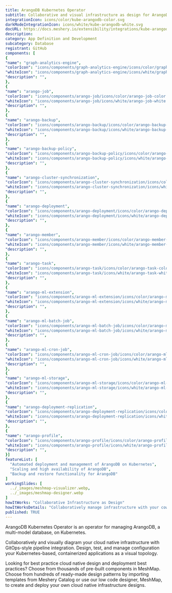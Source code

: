 ```yaml
---
title: ArangoDB Kubernetes Operator
subtitle: Collaborative and visual infrastructure as design for ArangoDB Kubernetes Operator
integrationIcon: icons/color/kube-arangodb-color.svg
darkModeIntegrationIcon: icons/white/kube-arangodb-white.svg
docURL: https://docs.meshery.io/extensibility/integrations/kube-arangodb
description: 
category: App Definition and Development
subcategory: Database
registrant: GitHub
components: [
{
"name": "graph-analytics-engine",
"colorIcon": "icons/components/graph-analytics-engine/icons/color/graph-analytics-engine-color.svg",
"whiteIcon": "icons/components/graph-analytics-engine/icons/white/graph-analytics-engine-white.svg",
"description": "",
},
{
"name": "arango-job",
"colorIcon": "icons/components/arango-job/icons/color/arango-job-color.svg",
"whiteIcon": "icons/components/arango-job/icons/white/arango-job-white.svg",
"description": "",
},
{
"name": "arango-backup",
"colorIcon": "icons/components/arango-backup/icons/color/arango-backup-color.svg",
"whiteIcon": "icons/components/arango-backup/icons/white/arango-backup-white.svg",
"description": "",
},
{
"name": "arango-backup-policy",
"colorIcon": "icons/components/arango-backup-policy/icons/color/arango-backup-policy-color.svg",
"whiteIcon": "icons/components/arango-backup-policy/icons/white/arango-backup-policy-white.svg",
"description": "",
},
{
"name": "arango-cluster-synchronization",
"colorIcon": "icons/components/arango-cluster-synchronization/icons/color/arango-cluster-synchronization-color.svg",
"whiteIcon": "icons/components/arango-cluster-synchronization/icons/white/arango-cluster-synchronization-white.svg",
"description": "",
},
{
"name": "arango-deployment",
"colorIcon": "icons/components/arango-deployment/icons/color/arango-deployment-color.svg",
"whiteIcon": "icons/components/arango-deployment/icons/white/arango-deployment-white.svg",
"description": "",
},
{
"name": "arango-member",
"colorIcon": "icons/components/arango-member/icons/color/arango-member-color.svg",
"whiteIcon": "icons/components/arango-member/icons/white/arango-member-white.svg",
"description": "",
},
{
"name": "arango-task",
"colorIcon": "icons/components/arango-task/icons/color/arango-task-color.svg",
"whiteIcon": "icons/components/arango-task/icons/white/arango-task-white.svg",
"description": "",
},
{
"name": "arango-ml-extension",
"colorIcon": "icons/components/arango-ml-extension/icons/color/arango-ml-extension-color.svg",
"whiteIcon": "icons/components/arango-ml-extension/icons/white/arango-ml-extension-white.svg",
"description": "",
},
{
"name": "arango-ml-batch-job",
"colorIcon": "icons/components/arango-ml-batch-job/icons/color/arango-ml-batch-job-color.svg",
"whiteIcon": "icons/components/arango-ml-batch-job/icons/white/arango-ml-batch-job-white.svg",
"description": "",
},
{
"name": "arango-ml-cron-job",
"colorIcon": "icons/components/arango-ml-cron-job/icons/color/arango-ml-cron-job-color.svg",
"whiteIcon": "icons/components/arango-ml-cron-job/icons/white/arango-ml-cron-job-white.svg",
"description": "",
},
{
"name": "arango-ml-storage",
"colorIcon": "icons/components/arango-ml-storage/icons/color/arango-ml-storage-color.svg",
"whiteIcon": "icons/components/arango-ml-storage/icons/white/arango-ml-storage-white.svg",
"description": "",
},
{
"name": "arango-deployment-replication",
"colorIcon": "icons/components/arango-deployment-replication/icons/color/arango-deployment-replication-color.svg",
"whiteIcon": "icons/components/arango-deployment-replication/icons/white/arango-deployment-replication-white.svg",
"description": "",
},
{
"name": "arango-profile",
"colorIcon": "icons/components/arango-profile/icons/color/arango-profile-color.svg",
"whiteIcon": "icons/components/arango-profile/icons/white/arango-profile-white.svg",
"description": "",
}]
featureList: [
  "Automated deployment and management of ArangoDB on Kubernetes",
  "Scaling and high availability of ArangoDB",
  "Backup and restore functionality for ArangoDB"
]
workingSlides: [
  ../_images/meshmap-visualizer.webp,
  ../_images/meshmap-designer.webp
]
howItWorks: "Collaborative Infrastructure as Design"
howItWorksDetails: "Collaboratively manage infrastructure with your coworkers synchronously sharing the same designs."
published: TRUE
---
```

<p>
ArangoDB Kubernetes Operator is an operator for managing ArangoDB, a multi-model database, on Kubernetes.
</p>
<p>
    Collaboratively and visually diagram your cloud native infrastructure with GitOps-style pipeline integration. Design, test, and manage configuration your Kubernetes-based, containerized applications as a visual topology.
</p>
<p>
    Looking for best practice cloud native design and deployment best practices? Choose from thousands of pre-built components in MeshMap. Choose from hundreds of ready-made design patterns by importing templates from Meshery Catalog or use our low code designer, MeshMap, to create and deploy your own cloud native infrastructure designs.
</p>
